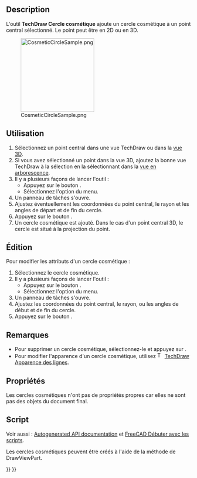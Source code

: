 <languages/>

{{Docnav/fr
|[[TechDraw_2PointCosmeticLine/fr|Ligne cosmétique par 2 points]]
|[[TechDraw DecorateLine/fr|Apparence des lignes]]
|[[TechDraw_Workbench/fr|Atelier TechDraw]]
|IconL=TechDraw_2PointCosmeticLine.svg
|IconR=TechDraw_DecorateLine.svg
|IconC=Workbench_TechDraw.svg
}}

{{GuiCommand/fr
|Name=TechDraw CosmeticCircle
|Name/fr=TechDraw Cercle cosmétique
|MenuLocation=TechDraw → Ajouter des lignes → Cercle cosmétique
|Workbenches=[[TechDraw_Workbench/fr|TechDraw]]
|Version=1.0
|SeeAlso=[[TechDraw_2PointCosmeticLine/fr|TechDraw Ligne centrale entre 2 points]]
}}

==Description==

L'outil '''TechDraw Cercle cosmétique''' ajoute un cercle cosmétique à un point central sélectionné. Le point peut être en 2D ou en 3D.

[[Image:CosmeticCircleSample.png|200px]]

{{Caption|Cercle cosmétique}}

<span id="Usage_create"></span>
==Utilisation==

# Sélectionnez un point central dans une vue TechDraw ou dans la [[3D_view/fr|vue 3D]].
# Si vous avez sélectionné un point dans la vue 3D, ajoutez la bonne vue TechDraw à la sélection en la sélectionnant dans la [[Tree_view/fr|vue en arborescence]].
# Il y a plusieurs façons de lancer l'outil :
#* Appuyez sur le bouton {{Button|[[Image:TechDraw_CosmeticCircle.svg|16px]] [[TechDraw_CosmeticCircle/fr|Cercle cosmétique]]}}.
#* Sélectionnez l'option {{MenuCommand|TechDraw → Ajouter des lignes → [[Image:TechDraw_CosmeticCircle.svg|16px]] Cercle cosmétique}} du menu.
# Un panneau de tâches s'ouvre.
# Ajustez éventuellement les coordonnées du point central, le rayon et les angles de départ et de fin du cercle.
# Appuyez sur le bouton {{Button|OK}}.
# Un cercle cosmétique est ajouté. Dans le cas d'un point central 3D, le cercle est situé à la projection du point.

<span id="Usage_edit"></span>
==Édition==

Pour modifier les attributs d'un cercle cosmétique :

# Sélectionnez le cercle cosmétique.
# Il y a plusieurs façons de lancer l'outil :
#* Appuyez sur le bouton {{Button|[[Image:TechDraw_CosmeticCircle.svg|16px]] [[TechDraw_CosmeticCircle/fr|Cercle cosmétique]]}}.
#* Sélectionnez l'option {{MenuCommand|TechDraw → Ajouter des lignes → [[Image:TechDraw_CosmeticCircle.svg|16px]] Cercle cosmétique}} du menu.
# Un panneau de tâches s'ouvre.
# Ajustez les coordonnées du point central, le rayon, ou les angles de début et de fin du cercle.
# Appuyez sur le bouton {{Button|OK}}.

<span id="Notes"></span>
==Remarques==

* Pour supprimer un cercle cosmétique, sélectionnez-le et appuyez sur {{KEY|Supprimer}}.
* Pour modifier l'apparence d'un cercle cosmétique, utilisez [[Image:TechDraw_DecorateLine.svg|16px]] [[TechDraw_DecorateLine/fr|TechDraw Apparence des lignes]].

<span id="Properties"></span>
==Propriétés==

Les cercles cosmétiques n'ont pas de propriétés propres car elles ne sont pas des objets du document final.

<span id="Scripting"></span>
==Script==

Voir aussi : [https://freecad.github.io/SourceDoc/ Autogenerated API documentation] et [[FreeCAD_Scripting_Basics/fr|FreeCAD Débuter avec les scripts]].

Les cercles cosmétiques peuvent être créés à l'aide de la méthode {{Incode|makeCosmeticCircle(center, radius, start angle, end angle)}} de DrawViewPart.


{{Docnav/fr
|[[TechDraw_2PointCosmeticLine/fr|Ligne cosmétique par 2 points]]
|[[TechDraw DecorateLine/fr|Apparence des lignes]]
|[[TechDraw_Workbench/fr|Atelier TechDraw]]
|IconL=TechDraw_2PointCosmeticLine.svg
|IconR=TechDraw_DecorateLine.svg
|IconC=Workbench_TechDraw.svg
}}

{{TechDraw_Tools_navi{{#translation:}}}}
{{Userdocnavi{{#translation:}}}}